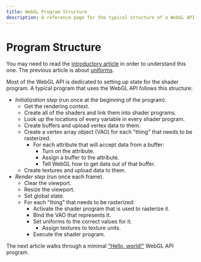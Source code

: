 ```yaml
---
title: WebGL Program Structure
description: A reference page for the typical structure of a WebGL API program.
---
```

# Program Structure

You may need to read the 
[introductory article](/webgl/what-is) in order to
understand this one. The previous article is about
[uniforms](/webgl/uniforms).

Most of the WebGL API is dedicated to setting up state for
the shader program. A typical program that uses the WebGL
API follows this structure:

- *Initialization step* (run once at the beginning of the
program).
	- Get the rendering context.
	- Create all of the shaders and link them into shader
	programs.
	- Look up the locations of every variable in every
	shader program.
	- Create buffers and upload vertex data to them.
	- Create a vertex array object (VAO) for each "thing"
	that needs to be rasterized.
		- For each attribute that will accept data from a
		buffer:
			- Turn on the attribute.
			- Assign a buffer to the attribute.
			- Tell WebGL how to get data out of that
			buffer.
	- Create textures and upload data to them.
- *Render step* (run once each frame).
	- Clear the viewport.
	- Resize the viewport.
	- Set global state.
	- For each "thing" that needs to be rasterized:
		- Activate the shader program that is used to
		rasterize it.
		- Bind the VAO that represents it.
		- Set uniforms to the correct values for it.
			- Assign textures to texture units.
		- Execute the shader program.

The next article walks through a minimal
["Hello, world!"](/webgl/hello-world) WebGL API
program.
